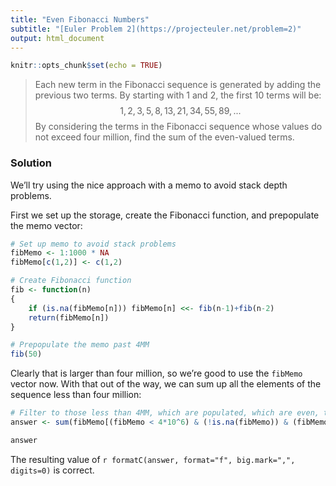 ---
title: "Even Fibonacci Numbers"
subtitle: "[Euler Problem 2](https://projecteuler.net/problem=2)"
output: html_document
---

```{r setup, include=FALSE}
knitr::opts_chunk$set(echo = TRUE)
```

> Each new term in the Fibonacci sequence is generated by adding the previous two terms. By starting with 1 and 2, the first 10 terms will be: 
$$ 1, 2, 3, 5, 8, 13, 21, 34, 55, 89, ... $$ 
> By considering the terms in the Fibonacci sequence whose values do not exceed four million, find the sum of the even-valued terms.

### Solution

We'll try using the nice approach with a memo to avoid stack depth problems. 

First we set up the storage, create the Fibonacci function, and prepopulate the memo vector:

```{r}
# Set up memo to avoid stack problems
fibMemo <- 1:1000 * NA
fibMemo[c(1,2)] <- c(1,2)

# Create Fibonacci function
fib <- function(n)
{
    if (is.na(fibMemo[n])) fibMemo[n] <<- fib(n-1)+fib(n-2)
    return(fibMemo[n])
}

# Prepopulate the memo past 4MM
fib(50)
```

Clearly that is larger than four million, so we're good to use the `fibMemo` vector now. With that out of the way, we can sum up all the elements of the sequence less than four million:

```{r}
# Filter to those less than 4MM, which are populated, which are even, then sum:
answer <- sum(fibMemo[(fibMemo < 4*10^6) & (!is.na(fibMemo)) & (fibMemo %% 2 == 0)])

answer

```
The resulting value of `r formatC(answer, format="f", big.mark=",", digits=0)` is correct.
